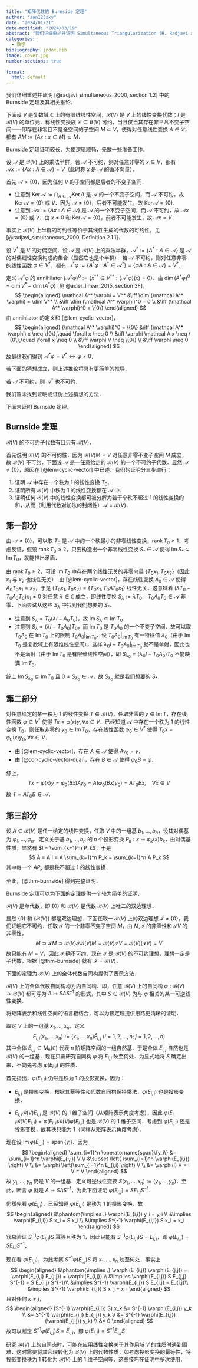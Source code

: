 ```yaml
---
title: "矩阵代数的 Burnside 定理"
author: "sun123zxy"
date: "2024/01/21"
date-modified: "2024/03/19"
abstract: "我们详细重述并证明 Simultaneous Triangularization (H. Radjavi and P. Rosenthal) 中的 Burnside 定理及其相关推论． "
categories:
  - 数学
bibliography: index.bib
image: cover.jpg
number-sections: true
  
format:
  html: default
---
```


\newcommand{\rank}{\operatorname{rank}}
\newcommand{\Image}{\operatorname{Im}}
\newcommand{\Ker}{\operatorname{Ker}}
\renewcommand{\span}{\operatorname{span}}

我们详细重述并证明 [@radjavi_simultaneous_2000, section 1.2] 中的 Burnside 定理及其相关推论． 

下面设 $V$ 是复数域 $\mathbb C$ 上的有限维线性空间，$\mathcal B(V)$ 是 $V$ 上的线性变换代数；$I$ 是 $\mathcal B(V)$ 的单位元．称线性变换族 $\mathcal C \subset B(V)$ 可约，当且仅当其存在非平凡不变子空间——即存在非零且不是全空间的子空间 $M \subset V$，使得对任意线性变换 $A \in \mathcal C$，都有 $AM := \{ Ax : x \in M \} \subset M$．

Burnside 定理证明较长．为使逻辑顺畅，先做一些准备工作．

:::{#lem-cyclic-vector}
设 $\mathcal A$ 是 $\mathcal B(V)$ 上的乘法半群，若 $\mathcal A$ 不可约，则对任意非零的 $x \in V$，都有 $\mathcal A x := \{ Ax : A \in \mathcal A \} = V$（此时称 $x$ 是 $\mathcal A$ 的循环向量）．
:::

:::{.proof}
首先 $\mathcal A \neq \{ 0 \}$，因为任何 $V$ 的子空间都是后者的不变子空间．

- 注意到 $\Ker \mathcal A := \bigcap_{A \in \mathcal A} \Ker A$ 是 $\mathcal A$ 的一个不变子空间，而 $\mathcal A$ 不可约，故 $\Ker \mathcal A = \{ 0 \}$ 或 $V$．因为 $\mathcal A \neq \{0\}$，后者不可能发生，故 $\Ker \mathcal A = \{ 0 \}$．
- 注意到 $\mathcal A x := \{ A x : A \in \mathcal A \}$ 是 $\mathcal A$ 的一个不变子空间，而 $\mathcal A$ 不可约，故 $\mathcal A x = \{ 0 \}$ 或 $V$．由 $x \neq 0$ 和 $\Ker \mathcal A = \{ 0 \}$，前者不可能发生，故 $\mathcal A x = V$．
:::

:::{.remark}
事实上 $\mathcal B(V)$ 上半群的可约性等价于其线性生成的代数的可约性，见 [@radjavi_simultaneous_2000, Definition 2.1.1]．
:::

:::{#cor-cyclic-vector-dual}
设 $V^*$ 是 $V$ 的对偶空间．设 $\mathcal A$ 是 $\mathcal B(V)$ 上的乘法半群，$\mathcal A^* := \{A^* : A \in \mathcal A \}$ 是 $\mathcal A$ 的对偶线性变换构成的集合（显然它也是个半群）．若 $\mathcal A$ 不可约，则对任意非零的线性函数 $\varphi \in V^*$，都有 $\mathcal A^* \varphi := \{ A^* \varphi : A^* \in \mathcal A^* \} = \{  \varphi A : A \in \mathcal A \} = V^*$．
:::

:::{.proof}
定义 $\mathcal A^* \varphi$ 的 annihilator $(\mathcal A^* \varphi)^0 := \{ x^{**} \in V^{**} : (\mathcal A^* \varphi)(x) = 0 \}$．由 $\dim (A^* \varphi)^0 = \dim V^* - \dim (A^* \varphi)$ [见 @axler_linear_2015, section 3F]，
$$
\begin{aligned}
\mathcal A^* \varphi = V^*
&\iff \dim (\mathcal A^* \varphi) = \dim V^* \\
&\iff \dim (\mathcal A^* \varphi)^0 = 0 \\
&\iff (\mathcal A^* \varphi)^0 = \{0\}
\end{aligned}
$$
由 annihilator 的定义和 [@lem-cyclic-vector]，
$$
\begin{aligned}
(\mathcal A^* \varphi)^0 = \{0\}
&\iff (\mathcal A^* \varphi) x \neq \{0\},\quad \forall x \neq 0 \\
&\iff \varphi \mathcal A x  \neq \{0\},\quad \forall x \neq 0 \\
&\iff \varphi V \neq \{0\} \\
&\iff \varphi \neq 0
\end{aligned}
$$
故最终我们得到 $\mathcal A^* \varphi = V^* \iff \varphi \neq 0$．
:::

若下面的猜想成立，则上述推论将具有更简单的推导．

:::{#cnj-cyclic-vector-dual}
若 $\mathcal A$ 不可约，则 $\mathcal A^*$ 也不可约．
:::

我们暂未找到证明或证伪上述猜想的方法．

下面来证明 Burnside 定理．

:::{#thm-burnside}

## Burnside 定理

$\mathcal B(V)$ 的不可约子代数有且只有 $\mathcal B(V)$．
:::

首先说明 $\mathcal B(V)$ 的不可约性．因为 $\mathcal B(V) M = V$ 对任意非零不变子空间 $M$ 成立，故 $\mathcal B(V)$ 不可约．下面设 $\mathcal A$ 是一任意给定的 $\mathcal B(V)$ 的一个不可约子代数．显然 $\mathcal A \neq \{ 0 \}$，原因在 [@lem-cyclic-vector] 中已述．我们的证明分三步进行：

1. 证明 $\mathcal A$ 中存在一个秩为 $1$ 的线性变换 $T_0$．
2. 证明所有 $\mathcal B(V)$ 中秩为 $1$ 的线性变换都在 $\mathcal A$ 中．
3. 证明任何 $\mathcal B(V)$ 中的线性变换都可被分解为若干个秩不超过 $1$ 的线性变换的和，从而（利用代数对加法的封闭性）$\mathcal A = \mathcal B(V)$．

:::{.proof}

## 第一部分

由 $\mathcal A \neq \{ 0 \}$，可以取 $T_0$ 是 $\mathcal A$ 中的一个秩最小的非零线性变换，$\rank T_0 \geq 1$．考虑反证，假设 $\rank T_0 \geq 2$，只要构造出一个非零线性变换 $S_* \in \mathcal A$ 使得 $\Image S_* \subsetneq \Image T_0$，就能推出矛盾．

由 $\rank T_0 \geq 2$，可设 $\Image T_0$ 中存在两个线性无关的非零向量 $\{ T_0 x_1,T_0 x_2 \}$（因此 $x_1$ 与 $x_2$ 也线性无关）．由 [@lem-cyclic-vector]，存在线性变换 $A_0 \in \mathcal A$ 使得 $A_0 T_0 x_1 = x_2$，于是 $\{ T_0 x_1,T_0 x_2 \} = \{ T_0 x_1, T_0 A T_0 x_1 \}$ 线性无关．这意味着 $(\lambda T_0 - T_0 A_0 T_0)x_1 \neq 0$ 对任意 $\lambda \in \mathbb C$ 成立，即线性变换 $S_\lambda := \lambda T_0 - T_0 A_0 T_0 \in \mathcal A$ 非零．下面尝试从这些 $S_\lambda$ 中找到我们想要的 $S_*$．

- 注意到 $S_\lambda =  T_0(\lambda I - A_0 T_0)$，故 $\Image S_\lambda \subset \Image T_0$．
- 注意到 $S_\lambda =  (\lambda I - T_0 A_0) T_0$，而 $\Image T_0$ 是 $T_0 A_0$ 的一个不变子空间．故可以取 $T_0 A_0$ 在 $\Image T_0$ 上的限制 $T_0 A_0 |_{\Image T_0}$．设 $T_0 A_0 |_{\Image T_0}$ 有一特征值 $\lambda_0$（由于 $\Image T_0$ 是复数域上有限维线性空间），这样 $\lambda_0 I - T_0 A_0 |_{\Image T_0}$ 就不是单射，因此也不是满射（由于 $\Image T_0$ 是有限维线性空间），即 $S_{\lambda_0} = (\lambda_0 I - T_0 A_0) T_0$ 不能映满 $\Image T_0$．

综上 $\Image S_{\lambda_0} \subsetneq \Image T_0$ 且 $0 \neq S_{\lambda_0} \in \mathcal A$，故 $S_{\lambda_0}$ 就是我们想要的 $S_*$．
:::

:::{.proof}

## 第二部分

对任意给定的某一秩为 $1$ 的线性变换 $T \in \mathcal B(V)$，任取非零的 $y \in \Image T$，存在线性函数 $\varphi \in V^*$ 使得 $T x = \varphi(x) y,\, \forall x \in V$．已经知道 $\mathcal A$ 中存在一个秩为 $1$ 的线性变换 $T_0$，则任取非零的 $y_0 \in \Image T_0$，存在线性函数 $\varphi_0 \in V^*$ 使得 $T_0 x = \varphi_0(x) y_0,\, \forall x \in V$．

- 由 [@lem-cyclic-vector]，存在 $A \in \mathcal A$ 使得 $A y_0 = y$．
- 由 [@cor-cyclic-vector-dual]，存在 $B \in \mathcal A$ 使得 $\varphi_0 B = \varphi$．

综上，
$$
T x = \varphi(x) y = \varphi_0(Bx) A y_0 = A(\varphi_0(Bx) y_0) = A T_0 B x,\quad \forall x \in V
$$
故 $T = A T_0 B \in \mathcal A$．
:::

:::{.proof}

## 第三部分

设 $A \in \mathcal B(V)$ 是任一给定的线性变换，任取 $V$ 中的一组基 $b_1,\dots,b_n$，设其对偶基为 $\varphi_1,\dots,\varphi_n$．定义关于基 $b_1,\dots,b_n$ 的 $n$ 个投影变换 $P_k: x \mapsto \varphi_k(x) b_k$，由对偶基性质，显然有 $I = \sum_{k=1}^n P_k$，于是
$$
A = A I = A \sum_{k=1}^n P_k = \sum_{k=1}^n A P_k
$$
其中每一个 $A P_k$ 都是秩不超过 $1$ 的线性变换．
:::

至此，[@thm-burnside] 得到完整证明．

Burnside 定理可以为下面的定理提供一个较为简单的证明．

:::{#thm-bv-simple}
$\mathcal B(V)$ 是单代数，即 $\{ 0 \}$ 和 $\mathcal B(V)$ 是代数 $\mathcal B(V)$ 上唯二的双边理想．
:::

:::{.proof}
显然 $\{ 0 \}$ 和 $\{ \mathcal B(V) \}$ 都是双边理想．下面任取一 $\mathcal B(V)$ 上的双边理想 $\mathcal I \neq \{ 0 \}$，我们证明它不可约．任取 $\mathcal I$ 的一个非零不变子空间 $M$，由 $M,\, \mathcal I$ 的非零性和 $\mathcal I V$ 的非零性，
$$
M \supset \mathcal I M \supset \mathcal B(V) \mathcal I \mathcal B(V) M = \mathcal B(V) \mathcal I V = \mathcal B(V) (\mathcal I V) = V
$$
故只能有 $M = V$，因此 $\mathcal I$ 确不可约．现在 $\mathcal I$ 是 $\mathcal B(V)$ 的不可约理想，理想一定是子代数，根据 [@thm-burnside] 就有 $\mathcal I = \mathcal B(V)$．
:::

下面的定理为 $\mathcal B(V)$ 上的全体代数自同构提供了表示方法．

:::{#thm-bv-inner-aut}

$\mathcal B(V)$ 上的全体代数自同构均为内自同构．即，任意 $\mathcal B(V)$ 上的自同构 $\varphi: \mathcal B(V) \to \mathcal B(V)$ 都可写为 $A \mapsto S A S^{-1}$ 的形式，其中 $S \in \mathcal B(V)$ 为与 $\varphi$ 相关的某一可逆线性变换．
:::

将矩阵表示和线性空间的语言相结合，可以为该定理提供思路更清晰的证明．

:::{.proof}
取定 $V$ 上的一组基 $x_1,\dots,x_n$，定义
$$
E_{i,j}(x_1,\dots,x_n) := (x_1,\dots,x_n) \hat E_{i,j} \pod{i=1,2,\dots,n;\; j=1,2,\dots,n}
$$
其中全体 $\hat E_{i,j} \in \mathrm M_n(\mathbb C)$ 代表 $n$ 阶矩阵空间的一组自然基．于是全体 $E_{i,j}$ 自然也是 $\mathcal B(V)$ 的一组基．现在只需研究自同构 $\varphi$ 将 $E_{i,j}$ 映至何处．为显式地将 $S$ 确定出来，不妨先考虑 $\varphi(E_{i,i})$ 的性质．

首先指出，$\varphi(E_{i,i})$ 仍然是秩为 $1$ 的投影变换，因为：

- $E_{i,i}$ 是投影变换，根据其幂等性和代数自同构保持乘法，$\varphi(E_{i,i})$ 也是投影变换．

- $E_{i,i} \mathcal B(V) E_{i,i}$ 是 $\mathcal B(V)$ 的 $1$ 维子空间（从矩阵表示角度考虑），因此 $\varphi(E_{i,i} \mathcal B(V) E_{i,i}) = \varphi(E_{i,i}) \mathcal B(V) \varphi(E_{i,i})$ 也是 $\mathcal B(V)$ 的 $1$ 维子空间．考虑到 $\varphi(E_{i,i})$ 还是投影变换，故其秩只能为 $1$（同样从矩阵表示角度考虑）．

现在设 $\Image \varphi(E_{i,i}) = \span\{y_i\}$．因为
$$
\begin{aligned}
\sum_{i=1}^n \span\{y_i\}
&= \sum_{i=1}^n \varphi(E_{i,i}) V \\
&\supset \left( \sum_{i=1}^n \varphi(E_{i,i}) \right) V \\
&= \varphi \left(\sum_{i=1}^n E_{i,i} \right) V \\
&= \varphi(I) V = I V = V
\end{aligned}
$$
故 $y_1,\dots,y_n$ 仍是 $V$ 的一组基．定义可逆线性变换 $S(x_1,\dots,x_n) := (y_1,\dots,y_n)$．至此，断言 $\varphi$ 就是 $A \mapsto S A S^{-1}$，为此下面证明 $\varphi(E_{i,j}) = S E_{i,j} S^{-1}$．

仍然先看 $\varphi(E_{i,i})$．已经知道 $\varphi(E_{i,i})$ 是秩为 $1$ 的投影变换，故
$$
\begin{aligned}
&\phantom{\implies .} \varphi(E_{i,i}) y_i = y_i \\
&\implies \varphi(E_{i,i}) S x_i = S x_i \\
&\implies S^{-1} \varphi(E_{i,i}) S x_i = x_i
\end{aligned}
$$
容易验证 $S^{-1} \varphi(E_{i,i}) S$ 幂等且秩为 $1$，因此只能有 $S^{-1} \varphi(E_{i,i}) S = E_{i,i}$，即 $\varphi(E_{i,i}) = S E_{i,i} S^{-1}$．

现在看 $\varphi(E_{i,j})$，为此考察 $S^{-1} \varphi(E_{i,j}) S$ 将 $x_1, \dots, x_n$ 映至何处．事实上
$$
\begin{aligned}
&\phantom{\implies .} \varphi(E_{i,j}) \varphi(E_{j,j}) = \varphi(E_{i,j} E_{j,j}) = \varphi(E_{i,j}) \\
&\implies \varphi(E_{i,j}) S E_{j,j} S^{-1} = S E_{i,j} S^{-1}\\
&\implies S^{-1} \varphi(E_{i,j}) S E_{j,j} = E_{i,j}\\
&\implies S^{-1} \varphi(E_{i,j}) S x_j = x_i
\end{aligned}
$$
且对任何 $k \neq j$，
$$
\begin{aligned}
(S^{-1} \varphi(E_{i,j}) S) x_k
&= S^{-1} \varphi(E_{i,j}) y_k \\
&= S^{-1} \varphi(E_{i,j} E_{j,j}) y_k \\
&= S^{-1} \varphi(E_{i,j}) (\varphi(E_{j,j}) y_k) \\
&= 0
\end{aligned}
$$
故可以断定 $S^{-1} \varphi(E_{i,j}) S = E_{i,j}$，即 $\varphi(E_{i,j}) = S^{-1} E_{i,j} S$．
:::

:::{.remark}
研究 $\mathcal B(V)$ 上的自同态时，可能在应用线性变换关于其作用域 $V$ 的性质时遇到困难．这时需要将其合理转化为 $\mathcal B(V)$ 上的代数性质，如考虑投影变换的幂等性，将投影变换秩为 $1$ 转化为 $\mathcal B(V)$ 上的 $1$ 维子空间等．这些技巧在证明中多次使用．
:::